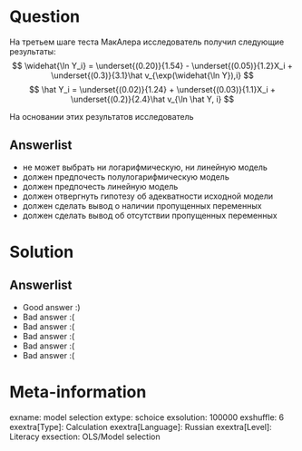 Question
========
На третьем шаге теста МакАлера исследователь получил следующие результаты:
$$
\widehat{\ln Y_i} = \underset{(0.20)}{1.54} - \underset{(0.05)}{1.2}X_i + \underset{(0.3)}{3.1}\hat v_{\exp(\widehat{\ln Y}),i}
$$
$$
\hat Y_i = \underset{(0.02)}{1.24} + \underset{(0.03)}{1.1}X_i + \underset{(0.2)}{2.4}\hat v_{\ln \hat Y, i}
$$


На основании этих результатов исследователь


Answerlist
----------
*  не может выбрать ни логарифмическую, ни линейную модель
*  должен предпочесть полулогарифмическую модель
*  должен предпочесть линейную модель
*  должен отвергнуть гипотезу об адекватности исходной модели
*  должен сделать вывод о наличии пропущенных переменных
*  должен сделать вывод об отсутствии пропущенных переменных

Solution
========

Answerlist
----------
*  Good answer :)
*  Bad answer :(
*  Bad answer :(
*  Bad answer :(
*  Bad answer :(
*  Bad answer :(

Meta-information
================
exname: model selection
extype: schoice
exsolution: 100000
exshuffle: 6
exextra[Type]: Calculation
exextra[Language]: Russian
exextra[Level]: Literacy
exsection: OLS/Model selection